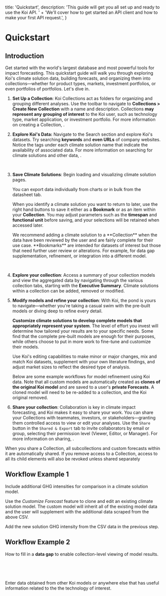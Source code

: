 
  title: 'Quickstart',
  description:
    'This guide will get you all set up and ready to use the Koi API. ' +
    'We\'ll cover how to get started an API client and how to make your first API request.',
}

# Quickstart

<PageInformationalData lastModified={lastModified} />

## Introduction

Get started with the world's largest database and most powerful tools for impact
forecasting. This quickstart guide will walk you through exploring Koi's climate
solution data, building forecasts, and organizing them into collections—whether for
product types, markets, investment portfolios, or even portfolios of portfolios.
Let's dive in.

1. **Set Up a Collection**: Koi Collections act as folders for organizing and grouping different analyses.
   Use the toolbar to navigate to **Collections > Create New Collection** with a name and description.
   Collections **may represent any grouping of interest** to the Koi user, such as technology type, market
   application, or investment portfolio. For more information on creating a Collection, <InternalLink route="collections" linkText="view our Collection documentation" />.

<ImageZoom
src={image1}
alt="Koi Quickstart Image 1"
caption="Example collection created to explore animal-free meats."
/>

2. **Explore Koi's Data:** Navigate to the Search section and explore Koi's datasets.
Try searching **keywords** and **even URLs** of company websites. Notice the
tags under each climate solution name that indicate the availability of associated data.
For more information on searching for climate solutions and other data, <InternalLink route="search" linkText="view our Search documentation" />.

<ImageZoom
src={image2}
alt="Koi Quickstart Image 2"
caption="Example search results for climate solutions that have associated baseline GHG intensity data."
/>

<br />

<ImageZoom
src={image3}
alt="Koi Quickstart Image 3"
caption="Example search results that have additional data available including solution GHG intensity and market size."
/>

3. **Save Climate Solutions**: Begin loading and visualizing climate solution pages.

   <Tip>
   You can export data individually from charts or in bulk from the datasheet tab.
   </Tip>

   When you identify a climate solution you want to return to later, use the right hand
   buttons to save it either as a **Bookmark** or as an item within your **Collection**.
   You may adjust parameters such as the **timespan** and **functional unit** before saving,
   and your selections will be retained when accessed later.

   <Info>
      We recommend adding a climate solution to a **Collection** when the data have been reviewed
      by the user and are fairly complete for their use case.
   </Info>

   <Info>
      **Bookmarks** are intended for datasets of interest but those that need further user review
      or alterations. For example, for data gap supplementation, refinement, or integration
      into a different model.
   </Info>

<ImageZoom
src={image4}
alt="Koi Quickstart Image 4"
caption="Climate solution being added to a collection via the *Add to Collection* button (upper right corner)."
/>

<br />

<ImageZoom
src={image5}
alt="Koi Quickstart Image 5"
caption="Climate solution being saved as a bookmark within a new folder via the *Bookmark* button (upper right corner)"
/>


4. **Explore your collection**: Access a summary of your collection models and view the
aggregated data by navigating through the various collection tabs, starting with the
**Executive Summary**. Climate solutions within a collection can be added, removed or modified.

<ImageZoom
src={image6}
alt="Koi Quickstart Image 6"
caption="Executive summary view of a collection."
/>

5. **Modify models and refine your collection**: With Koi, the pond is yours to navigate—whether
you're taking a casual swim with the pre-built models or diving deep to refine every detail.

   **Customize climate solutions to develop complete models that appropriately represent your system**.
   The level of effort you invest will determine how tailored your results are to your specific needs.
   Some find that the complete pre-built models are enough for their purposes, while others choose
   to put in more work to fine-tune and customize their models.

   <Tip>
      Use Koi's editing capabilities to make minor or major changes, mix and match Koi datasets,
      supplement with your own literature findings, and adjust market sizes to reflect the
      desired type of analysis.
   </Tip>

   Below are some example workflows for model refinement using Koi data.
   <Warning>
      Note that all custom models are automatically created as **clones of the original Koi model**
      and are saved to a user's **private Forecasts**. A cloned model will need to be
      re-added to a collection, and the Koi original removed.
   </Warning>

6. **Share your collection**: Collaboration is key in climate impact forecasting, and Koi makes it easy to share your work. You can share your Collections with teammates, investors, or stakeholders—granting them controlled access to view or edit your analyses.
Use the `Share` button in the `Shared & Export` tab to invite collaborators by email or group, selecting their permission level (Viewer, Editor, or Manager).
For more information on sharing, <InternalLink route="sharing" linkText="view our Sharing documentation" />.

<Warning> When you share a Collection, all subcollections and custom forecasts within it are automatically shared. If you remove access to a Collection, access to all its child elements will also be revoked unless shared separately </Warning>

## Workflow Example 1

Include additional GHG intensities for comparison in a climate solution model.

<ImageZoom
src={image7}
alt="Koi Quickstart Image 7"
caption="Download CSV baseline data from one climate solution."
/>

Use the *Customize Forecast* feature to clone and edit an existing climate solution model. The custom model will inherit all of the existing model data and the user will supplement with the additional data scraped from the above CSV.

<Tip>
   Add the new solution GHG intensity from the CSV data in the previous step.
</Tip>

<ImageZoom
src={image9}
alt="Koi Quickstart Image 9"
caption="Create a new **Solution Scenario** for the GHG intensity studied in the separate dataset."
/>

## Workflow Example 2

How to fill in a **data gap** to enable collection-level viewing of model results.

<ImageZoom
src={image11}
alt="Koi Quickstart Image 11"
caption="Collection shows that one of the climate solutions (here it is Cultured Meat Production) can't compute the total avoided emissions because the market data are missing."
/>

<br />

<ImageZoom
src={image12}
alt="Koi Quickstart Image 12"
caption="Use the *Custom Forecast* functionality to add market data from the market data in a complete model (Fermentation-Based Protein-Rich Meat Alternatives here). Select the blue button to create a new available market."
/>

<br />

<ImageZoom
src={image13}
alt="Koi Quickstart Image 13"
caption="In this example, bovine meat market data is added to the *Cultured Meat Production* model from the *Fermentation-Based Protein-Rich Meat Alternatives* model."
/>


<Tip>
Enter data obtained from other Koi models or anywhere else that has useful information
related to the the technology of interest.
</Tip>
